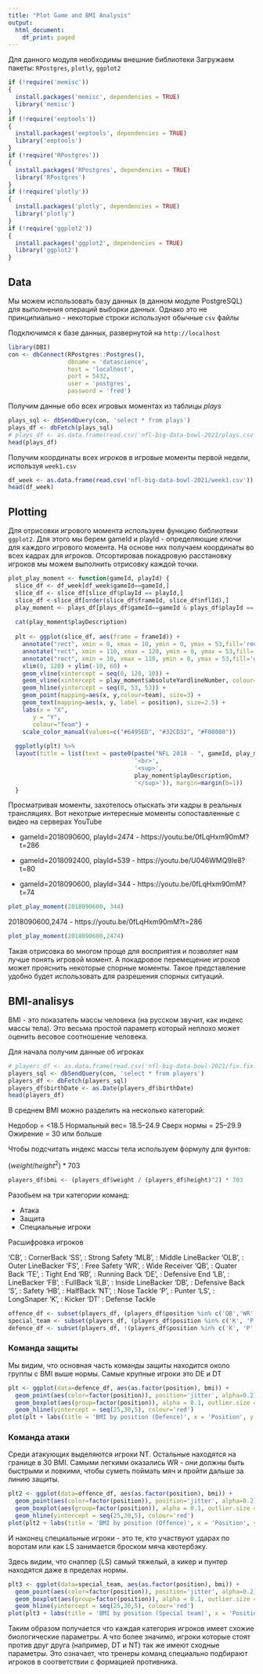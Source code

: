 ```yaml
---
title: "Plot Game and BMI Analysis"
output:
  html_document:
    df_print: paged
---
```

Для данного модуля необходимы внешние библиотеки
Загружаем пакеты: `RPostgres`, `plotly`, `ggplot2`

```r
if (!require('memisc'))
{
  install.packages('memisc', dependencies = TRUE)
  library('memisc')
}
if (!require('eeptools'))
{
  install.packages('eeptools', dependencies = TRUE)
  library('eeptools')
}
if (!require('RPostgres'))
{
  install.packages('RPostgres', dependencies = TRUE)
  library('RPostgres')
}
if (!require('plotly'))
{
  install.packages('plotly', dependencies = TRUE)
  library('plotly')
}
if (!require('ggplot2'))
{
  install.packages('ggplot2', dependencies = TRUE)
  library('ggplot2')
}
```

## Data

Мы можем использовать базу данных (в данном модуле PostgreSQL) для выполнения операций выборки данных. Однако это не принципиально - некоторые строки используют обычные `csv` файлы

Подключимся к базе данных, развернутой на `http://localhost`

```r
library(DBI)
con <- dbConnect(RPostgres::Postgres(),
                 dbname = 'datascience',
                 host = 'localhost',
                 port = 5432,
                 user = 'postgres',
                 password = 'fred')
```

Получим данные обо всех игровых моментах из таблицы *plays*

```r
plays_sql <- dbSendQuery(con, 'select * from plays')
plays_df <- dbFetch(plays_sql)
# plays_df <- as.data.frame(read.csv('nfl-big-data-bowl-2021/plays.csv'))
head(plays_df)
```

Получим координаты всех игроков в игровые моменты первой недели, используя `week1.csv`

```r
df_week <- as.data.frame(read.csv('nfl-big-data-bowl-2021/week1.csv'))
head(df_week)
```

## Plotting

Для отрисовки игрового момента используем функцию библиотеки `ggplot2`. Для этого мы берем gameId и playId - определяющие ключи для каждого игрового момента. На основе них получаем координаты во всех кадрах для игроков. Отсортировав покадровую расстановку игроков мы можем выполнить отрисовку каждой точки.

```r
plot_play_moment <- function(gameId, playId) {
  slice_df <- df_week[df_week$gameId==gameId,]
  slice_df <- slice_df[slice_df$playId == playId,]
  slice_df <-slice_df[order(slice_df$frameId, slice_df$nflId),]
  play_moment <- plays_df[plays_df$gameId==gameId & plays_df$playId == playId,]
  
  cat(play_moment$playDescription)
  
  plt <- ggplot(slice_df, aes(frame = frameId)) + 
    annotate("rect", xmin = 0, xmax = 10, ymin = 0, ymax = 53,fill='red', alpha=.2) + 
    annotate("rect", xmin = 110, xmax = 120, ymin = 0, ymax = 53,fill='red', alpha=.2) + 
    annotate("rect", xmin = 10, xmax = 110, ymin = 0, ymax = 53,fill='green', alpha=.2) + 
    xlim(0, 120) + ylim(-10, 60) + 
    geom_vline(xintercept = seq(0, 120, 10)) + 
    geom_vline(xintercept = play_moment$absoluteYardlineNumber, colour='red') +
    geom_hline(yintercept = seq(0, 53, 53)) + 
    geom_point(mapping=aes(x, y,colour=team), size=3) + 
    geom_text(mapping=aes(x, y, label = position), size=2.5) +
    labs(x = "X",
       y = "Y",
       colour="Team") +
    scale_color_manual(values=c("#6495ED", "#32CD32", "#F08080"))
  
  ggplotly(plt) %>%
  layout(title = list(text = paste0(paste("NFL 2018 - ", gameId, play_moment$quarter, '-', play_moment$down),
                                    '<br>',
                                    '<sup>',
                                    play_moment$playDescription,
                                    '</sup>')), margin=margin(b=1))
  }
```



Просматривая моменты, захотелось отыскать эти кадры в реальных трансляциях. Вот некотрые интересные моменты сопоставленные с видео на серверах YouTube

- gameId=2018090600, playId=2474 - https://youtu.be/0fLqHxm90mM?t=286

- gameId=2018092400, playId=539 - https://youtu.be/U046WMQ9Ie8?t=80

- gameId=2018090600, playId=344 - https://youtu.be/0fLqHxm90mM?t=74

```r
plot_play_moment(2018090600, 344)
```



2018090600,2474 - https://youtu.be/0fLqHxm90mM?t=286

```r
plot_play_moment(2018090600,2474)
```

Такая отрисовка во многом проще для восприятия и позволяет нам лучше понять игровой момент. А покадровое перемещение игроков может прояснить некоторые спорные моменты. Такое представление удобно будет использовать для разрешения спорных ситуаций.

## BMI-analisys

BMI - это показатель массы человека (на русском звучит, как индекс массы тела). Это весьма простой параметр который неплохо может оценить весовое соотношение человека.

Для начала получим данные об игроках

```r
# players_df <- as.data.frame(read.csv('nfl-big-data-bowl-2021/fix.fix.players.csv'))
players_sql <- dbSendQuery(con, 'select * from players')
players_df <- dbFetch(players_sql)
players_df$birthDate <- as.Date(players_df$birthDate)
head(players_df)
```

В среднем BMI можно разделить на несколько категорий:

Недобор = <18.5
Нормальный вес= 18.5–24.9 
Сверх нормы = 25–29.9 
Ожирение = 30 или больше

Чтобы подсчитать индекс массы тела используем формулу для фунтов:

$(weight / height^2) * 703$

```r
players_df$bmi <- (players_df$weight / (players_df$height)^2) * 703
```

Разобьем на три категории команд:

- Атака
- Защита
- Специальные игроки

Расшифровка игроков

'CB', : CornerBack
'SS', : Strong Safety
'MLB', : Middle LineBacker
'OLB', : Outer LineBacker
'FS', : Free Safety
'WR', : Wide Receiver
'QB', : Quater Back
'TE', : Tight End
'RB', : Running Back
'DE', : Defensive End
'LB', : LineBacker
'FB', : FullBack
'ILB', : Inside LineBacker
'DB', : Defensive Back
'S', : Safety
'HB', : HalfBack
'NT', : Nose Tackle
'P', : Punter
'LS', : LongSnaper
'K', : Kicker
'DT' : Defense Tackle

```r
offence_df <- subset(players_df, (players_df$position %in% c('QB','WR','RB','FB', 'TE', 'NT', 'HB')))
special_team <- subset(players_df, (players_df$position %in% c('K', 'P', 'LS')))
defence_df <- subset(players_df, !(players_df$position %in% c('K', 'P', 'LS', 'QB','WR','RB','FB', 'TE', 'NT', 'HB')))
```

### Команда защиты

Мы видим, что основная часть команды защиты находится около группы с BMI выше нормы. Самые крупные игроки это DE и DT

```r
plt <- ggplot(data=defence_df, aes(as.factor(position), bmi)) +
  geom_point(aes(color=factor(position)), position='jitter', alpha=0.2) +
  geom_boxplot(aes(group=factor(position)), alpha = 0.1, outlier.size = -Inf) +
  geom_hline(yintercept = seq(25,30,5), colour='red')
plot(plt + labs(title = 'BMI by position (Defence)', x = 'Position', y = 'BMI', color = 'Position'))
```

### Команда атаки

Среди атакующих выделяются игроки NT. Остальные находятся на границе в 30 BMI. Самыми легкими оказались WR - они должны быть быстрыми и ловкими, чтобы суметь поймать мяч и пройти дальше за линию защиты.

```r
plt2 <- ggplot(data=offence_df, aes(as.factor(position), bmi)) +
  geom_point(aes(color=factor(position)), position='jitter', alpha=0.2) +
  geom_boxplot(aes(group=factor(position)), alpha = 0.1, outlier.size = -Inf) + 
  geom_hline(yintercept = seq(25,30,5), colour='red')
plot(plt2 + labs(title = 'BMI by position (Offence)', x = 'Position', y = 'BMI', color = 'Position'))
```

И наконец специальные игроки - это те, кто участвуют ударах по воротам или как LS занимается броском мяча квотербэку.

Здесь видим, что снаппер (LS) самый тяжелый, а кикер и пунтер находятся даже в пределах нормы.

```r
plt3 <- ggplot(data=special_team, aes(as.factor(position), bmi)) +
  geom_point(aes(color=factor(position)), position='jitter', alpha=0.2) +
  geom_boxplot(aes(group=factor(position)), alpha = 0.1, outlier.size = -Inf) + 
  geom_hline(yintercept = seq(25,30,5), colour='red')
plot(plt3 + labs(title = 'BMI by position (Special team)', x = 'Position', y = 'BMI', color = 'Position'))
```

Таким образом получается что каждая категория игроков имеет схожие биологические параметры. А что более значимо, игроки которые стоят против друг друга (например, DT и NT) так же имеют сходные параметры. Это означает, что тренеры команд специально подбирают игроков в соответствии с формацией противника.
